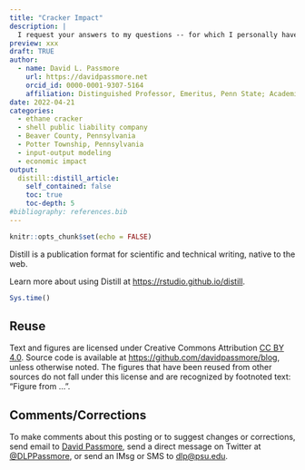 ```yaml
---
title: "Cracker Impact"
description: |
  I request your answers to my questions -- for which I personally have no, or perhaps malformed, answers -- about the Pennsylvania Petrochemicals Complex in Monaca, Pennsylvania.
preview: xxx
draft: TRUE
author:
  - name: David L. Passmore
    url: https://davidpassmore.net
    orcid_id: 0000-0001-9307-5164
    affiliation: Distinguished Professor, Emeritus, Penn State; Academic Visitor, University of Pittsburgh
date: 2022-04-21
categories:
  - ethane cracker
  - shell public liability company
  - Beaver County, Pennsylvania
  - Potter Township, Pennsylvania
  - input-output modeling
  - economic impact
output:
  distill::distill_article:
    self_contained: false
    toc: true 
    toc-depth: 5
#bibliography: references.bib
---
```



```r
knitr::opts_chunk$set(echo = FALSE)
```

Distill is a publication format for scientific and technical writing, native to the web.

Learn more about using Distill at <https://rstudio.github.io/distill>.

```r
Sys.time()
```

## Reuse {.appendix}

Text and figures are licensed under Creative Commons Attribution [CC BY 4.0](https://creativecommons.org/licenses/by-sa/4.0/). Source code is available at <https://github.com/davidpassmore/blog>, unless otherwise noted. The figures that have been reused from other sources do not fall under this license and are recognized by footnoted text: "Figure from ...".

## Comments/Corrections {.appendix}

To make comments about this posting or to suggest changes or corrections, send email to [David Passmore](mailto:dlp@davidpassmore.net), send a direct message on Twitter at [\@DLPPassmore](https://twitter.com/dlppassmore), or send an IMsg or SMS to [dlp\@psu.edu](mailto:dlp@psu.edu){.email}.
